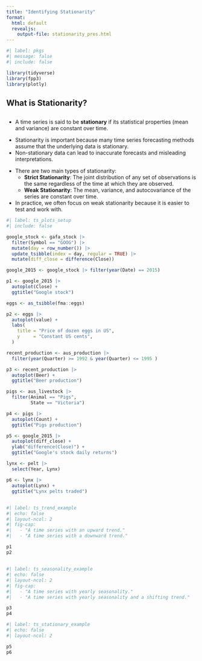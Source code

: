 ```yaml
---
title: "Identifying Stationarity"
format:
  html: default
  revealjs:
    output-file: stationarity_pres.html
---
```


```r
#| label: pkgs
#| message: false
#| include: false

library(tidyverse)
library(fpp3)
library(plotly)
```

:::{.content-hidden unless-format="revealjs"}

# What is Stationarity? {background-image="stationary_tank.png"}

## 

:::


- A time series is said to be **stationary** if its statistical properties (mean and variance) are constant over time.

:::{.notes}


- Stationarity is important because many time series forecasting methods assume that the underlying data is stationary.
- Non-stationary data can lead to inaccurate forecasts and misleading interpretations.

:::

- There are two main types of stationarity:
  - **Strict Stationarity**: The joint distribution of any set of observations is the same regardless of the time at which they are observed.
  - **Weak Stationarity**: The mean, variance, and autocovariance of the series are constant over time.

- In practice, we often focus on weak stationarity because it is easier to test and work with.

:::{.content-hidden unless-format="revealjs"}


```r
#| label: ts_plots_setup
#| include: false

google_stock <- gafa_stock |>
  filter(Symbol == "GOOG") |>
  mutate(day = row_number()) |>
  update_tsibble(index = day, regular = TRUE) |> 
  mutate(diff_close = difference(Close))

google_2015 <- google_stock |> filter(year(Date) == 2015)

p1 <- google_2015 |> 
  autoplot(Close) +
  ggtitle("Google stock")

eggs <- as_tsibble(fma::eggs)

p2 <- eggs |> 
  autoplot(value) +
  labs(
    title = "Price of dozen eggs in US",
    y     = "Constant US cents",
  )

recent_production <- aus_production |> 
  filter(year(Quarter) >= 1992 & year(Quarter) <= 1995 )

p3 <- recent_production |> 
  autoplot(Beer) +
  ggtitle("Beer production")

pigs <- aus_livestock |> 
  filter(Animal == "Pigs",
         State == "Victoria")

p4 <- pigs |> 
  autoplot(Count) +
  ggtitle("Pigs production")

p5 <- google_2015 |> 
  autoplot(diff_close) +
  ylab("difference(Close)") + 
  ggtitle("Google's stock daily returns")

lynx <- pelt |> 
  select(Year, Lynx)

p6 <- lynx |> 
  autoplot(Lynx) +
  ggtitle("Lynx pelts traded")
```


## 

```r
#| label: ts_trend_example
#| echo: false
#| layout-ncol: 2
#| fig-cap:
#|   - "A time series with an upward trend."
#|   - "A time series with a downward trend."

p1
p2
```

##

```r
#| label: ts_seasonality_example
#| echo: false
#| layout-ncol: 2
#| fig-cap:
#|   - "A time series with yearly seasonality."
#|   - "A time series with yearly seasonality and a shifting trend."

p3
p4
```

```r
#| label: ts_stationary_example
#| echo: false
#| layout-ncol: 2

p5
p6
```

:::

